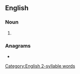 ==English==

===Noun===
{{head|en|noun plural form}}

# {{plural of|agate|lang=en}}

===Anagrams===
* {{anagrams|en|Tagesa}}

[[Category:English 2-syllable words]]